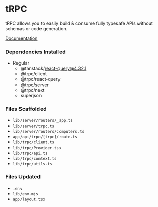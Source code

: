 # tRPC
tRPC allows you to easily build & consume fully typesafe APIs without schemas or code generation.

[Documentation](https://trpc.io/docs)

### Dependencies Installed
* Regular
  * @tanstack/react-query@4.32.1 
  * @trpc/client 
  * @trpc/react-query 
  * @trpc/server 
  * @trpc/next 
  * superjson

### Files Scaffolded
* `lib/server/routers/_app.ts`
* `lib/server/trpc.ts`
* `lib/server/routers/computers.ts`
* `app/api/trpc/[trpc]/route.ts`
* `lib/trpc/client.ts`
* `lib/trpc/Provider.tsx`
* `lib/trpc/api.ts`
* `lib/trpc/context.ts`
* `lib/trpc/utils.ts`

### Files Updated
* `.env`
* `lib/env.mjs`
* `app/layout.tsx`
